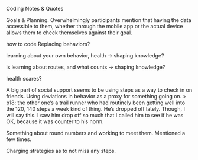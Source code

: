 Coding Notes & Quotes

Goals & Planning. Overwhelmingly participants mention that having the data accessible to them, whether through the mobile app or the actual device allows them to check themselves against their goal.

how to code Replacing behaviors?

learning about your own behavior, health -> shaping knowledge?

is learning about routes, and what counts -> shaping knowledge?


health scares?

A big part of social support seems to be using steps as a way to check in on friends. Using deviations in behavior as a proxy for something going on.
> p18: the other one's a trail runner who had routinely been getting well into the 120, 140 steps a week kind of thing. He's dropped off lately. Though, I will say this. I saw him drop off so much that I called him to see if he was OK, because it was counter to his norm.

Something about round numbers and working to meet them. Mentioned a few times.

Charging strategies as to not miss any steps.
